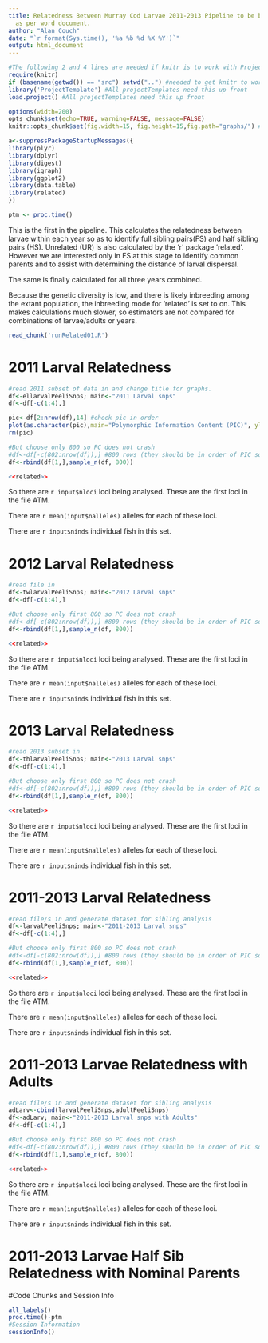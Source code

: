 ```yaml
--- 
title: Relatedness Between Murray Cod Larvae 2011-2013 Pipeline to be broken apart
  as per word document.
author: "Alan Couch"
date: "`r format(Sys.time(), '%a %b %d %X %Y')`"
output: html_document
---
```

```r
#The following 2 and 4 lines are needed if knitr is to work with ProjectTemplate.
require(knitr)
if (basename(getwd()) == "src") setwd("..") #needed to get knitr to work with project template
library('ProjectTemplate') #All projectTemplates need this up front
load.project() #All projectTemplates need this up front
```

```r
options(width=200)
opts_chunk$set(echo=TRUE, warning=FALSE, message=FALSE)
knitr::opts_chunk$set(fig.width=15, fig.height=15,fig.path="graphs/") #Make Figures larger and save them
```

```r
a<-suppressPackageStartupMessages({
library(plyr)
library(dplyr)
library(digest)
library(igraph)
library(ggplot2)
library(data.table)
library(related)
})

ptm <- proc.time()
```
This is the first in the pipeline. This calculates the relatedness between larvae within each year so as to identify full sibling pairs(FS) and half sibling pairs (HS). Unrelated (UR) is also calculated by the 'r' package 'related'. However we are interested only in FS at this stage to identify common parents and to assist with determining the distance of larval dispersal.

The same is finally calculated for all three years combined.

Because the genetic diversity is low, and there is likely inbreeding among the extant population, the inbreeding mode for 'related' is set to on. This makes calculations much slower, so estimators are not compared for combinations of larvae/adults or years.

```r
read_chunk('runRelated01.R')
```

# 2011 Larval Relatedness
```r

#read 2011 subset of data in and change title for graphs.
df<-ellarvalPeeliSnps; main<-"2011 Larval snps"
df<-df[-c(1:4),]

pic<-df[2:nrow(df),14] #check pic in order
plot(as.character(pic),main="Polymorphic Information Content (PIC)", ylab="PIC")# to show PIC is in order (ish) ideally cut off would be 1300 or so.
rm(pic)

#But choose only 800 so PC does not crash
#df<-df[-c(802:nrow(df)),] #800 rows (they should be in order of PIC so the highest first)
df<-rbind(df[1,],sample_n(df, 800))
```

```r
<<related>>
```

So there are `r input$nloci` loci being analysed. These are the first loci in the file ATM.

There are `r mean(input$nalleles)` alleles for each of these loci.

There are `r input$ninds` individual fish in this set.

# 2012 Larval Relatedness
```r
#read file in
df<-twlarvalPeeliSnps; main<-"2012 Larval snps"
df<-df[-c(1:4),]

#But choose only first 800 so PC does not crash
#df<-df[-c(802:nrow(df)),] #800 rows (they should be in order of PIC so the highest first)
df<-rbind(df[1,],sample_n(df, 800))
```

```r
<<related>>
```

So there are `r input$nloci` loci being analysed. These are the first loci in the file ATM.

There are `r mean(input$nalleles)` alleles for each of these loci.

There are `r input$ninds` individual fish in this set.

# 2013 Larval Relatedness
```r

#read 2013 subset in
df<-thlarvalPeeliSnps; main<-"2013 Larval snps"
df<-df[-c(1:4),]

#But choose only first 800 so PC does not crash
#df<-df[-c(802:nrow(df)),] #800 rows (they should be in order of PIC so the highest first)
df<-rbind(df[1,],sample_n(df, 800))
```

```r
<<related>>
```

So there are `r input$nloci` loci being analysed. These are the first loci in the file ATM.

There are `r mean(input$nalleles)` alleles for each of these loci.

There are `r input$ninds` individual fish in this set.


# 2011-2013 Larval Relatedness
```r

#read file/s in and generate dataset for sibling analysis
df<-larvalPeeliSnps; main<-"2011-2013 Larval snps"
df<-df[-c(1:4),]

#But choose only first 800 so PC does not crash
#df<-df[-c(802:nrow(df)),] #800 rows (they should be in order of PIC so the highest first)
df<-rbind(df[1,],sample_n(df, 800))
```

```r
<<related>>
```

So there are `r input$nloci` loci being analysed. These are the first loci in the file ATM.

There are `r mean(input$nalleles)` alleles for each of these loci.

There are `r input$ninds` individual fish in this set.

# 2011-2013 Larvae Relatedness with Adults
```r

#read file/s in and generate dataset for sibling analysis
adLarv<-cbind(larvalPeeliSnps,adultPeeliSnps)
df<-adLarv; main<-"2011-2013 Larval snps with Adults"
df<-df[-c(1:4),]

#But choose only first 800 so PC does not crash
#df<-df[-c(802:nrow(df)),] #800 rows (they should be in order of PIC so the highest first)
df<-rbind(df[1,],sample_n(df, 800))
```


```r
<<related>>
```
So there are `r input$nloci` loci being analysed. These are the first loci in the file ATM.

There are `r mean(input$nalleles)` alleles for each of these loci.

There are `r input$ninds` individual fish in this set.

# 2011-2013 Larvae Half Sib Relatedness with Nominal Parents

#Code Chunks and Session Info
```r
all_labels()
proc.time()-ptm
#Session Information
sessionInfo()
```